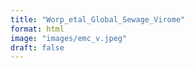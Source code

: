 ```yaml
---
title: "Worp_etal_Global_Sewage_Virome"
format: html
image: "images/emc_v.jpeg"
draft: false
---
```


